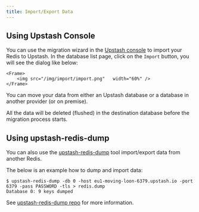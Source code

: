 ```yaml
---
title: Import/Export Data
---
```


## Using Upstash Console

You can use the migration wizard in the
[Upstash console](https://console.upstash.com) to import your Redis to Upstash.
In the database list page, click on the `Import` button, you will see the dialog
like below:

    <Frame>
        <img src="/img/import/import.png"   width="60%" />
    </Frame>

You can move your data from either an Upstash database or a database in another
provider (or on premise).

<Info>
  All the data will be deleted (flushed) in the destination database before the
  migration process starts.
</Info>

## Using upstash-redis-dump

You can also use the
[upstash-redis-dump](https://github.com/upstash/upstash-redis-dump) tool
import/export data from another Redis.

The below is an example how to dump and import data:

```shell
$ upstash-redis-dump -db 0 -host eu1-moving-loon-6379.upstash.io -port 6379 -pass PASSWORD -tls > redis.dump
Database 0: 9 keys dumped
```

See [upstash-redis-dump repo](https://github.com/upstash/upstash-redis-dump) for
more information.
